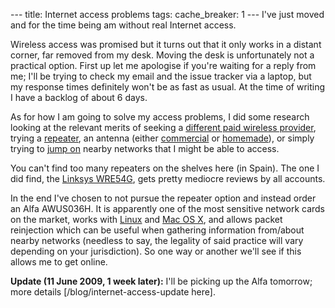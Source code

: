 ---
title: Internet access problems
tags:
cache_breaker: 1
---
I've just moved and for the time being am without real Internet access.

Wireless access was promised but it turns out that it only works in a distant corner, far removed from my desk. Moving the desk is unfortunately not a practical option. First up let me apologise if you're waiting for a reply from me; I'll be trying to check my email and the issue tracker via a laptop, but my response times definitely won't be as fast as usual. At the time of writing I have a backlog of about 6 days.

As for how I am going to solve my access problems, I did some research looking at the relevant merits of seeking a [http://www.yoigo.com/internet/internet_para_llevar.php different paid wireless provider], trying a [http://en.wikipedia.org/wiki/Repeater repeater], an antenna (either [http://www.cantenna.com/ commercial] or [http://www.turnpoint.net/wireless/cantennahowto.html homemade]), or simply trying to [http://trac.kismac-ng.org/ jump on] nearby networks that I might be able to access.

You can't find too many repeaters on the shelves here (in Spain). The one I did find, the [http://www.linksysbycisco.com/US/en/products/WRE54G Linksys WRE54G], gets pretty mediocre reviews by all accounts.

In the end I've chosen to not pursue the repeater option and instead order an Alfa AWUS036H. It is apparently one of the most sensitive network cards on the market, works with [[Linux]] and [[Mac OS X]], and allows packet reinjection which can be useful when gathering information from/about nearby networks (needless to say, the legality of said practice will vary depending on your jurisdiction). So one way or another we'll see if this allows me to get online.

'''Update (11 June 2009, 1 week later):''' I'll be picking up the Alfa tomorrow; more details [/blog/internet-access-update here].
